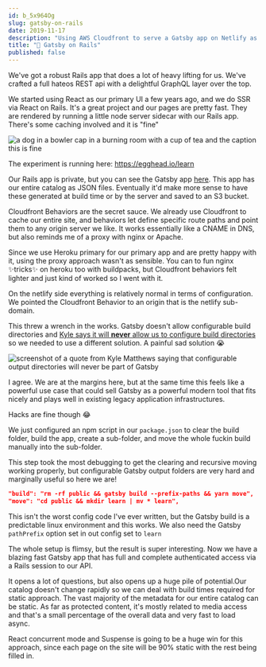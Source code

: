 ```yaml
---
id: b_5x964Og
slug: gatsby-on-rails
date: 2019-11-17
description: "Using AWS Cloudfront to serve a Gatsby app on Netlify as an authenticated sub-route of a Rails app on Heroku"
title: "🤠 Gatsby on Rails"
published: false
---
```


We've got a robust Rails app that does a lot of heavy lifting for us. We've crafted a full hateos REST api with a delightful GraphQL layer over the top.

We started using React as our primary UI a few years ago, and we do SSR via React on Rails. It's a great project and our pages are pretty fast. They are rendered by running a little node server sidecar with our Rails app. There's some caching involved and it is "fine"

![a dog in a bowler cap in a burning room with a cup of tea and the caption this is fine](https://res.cloudinary.com/badass-courses/image/fetch/v1665602232/https://joelhooks.com/images/this-is-fine.jpg)

The experiment is running here: https://egghead.io/learn

Our Rails app is private, but you can see the Gatsby app [here](https://github.com/eggheadio/egghead-static). This app has our entire catalog as JSON files. Eventually it'd make more sense to have these generated at build time or by the server and saved to an S3 bucket.

Cloudfront Behaviors are the secret sauce. We already use Cloudfront to cache our entire site, and behaviors let define specific route paths and point them to any origin server we like. It works essentially like a CNAME in DNS, but also reminds me of a proxy with nginx or Apache.

Since we use Heroku primary for our primary app and are pretty happy with it, using the proxy approach wasn't as sensible. You can to fun nginx ✨tricks✨ on heroku too with buildpacks, but Cloudfront behaviors felt lighter and just kind of worked so I went with it.

On the netlify side everything is relatively normal in terms of configuration. We pointed the Cloudfront Behavior to an origin that is the netlify sub-domain.

This threw a wrench in the works. Gatsby doesn't allow configurable build directories and [Kyle says it will **never** allow us to configure build directories](https://github.com/gatsbyjs/gatsby/issues/1878#issuecomment-419614298) so we needed to use a different solution. A painful sad solution 😭

![screenshot of a quote from Kyle Matthews saying that configurable output directories will never be part of Gatsby](https://res.cloudinary.com/badass-courses/image/fetch/v1665602232/https://joelhooks.com/images/kyle-says-no.png)

I agree. We are at the margins here, but at the same time this feels like a powerful use case that could sell Gatsby as a powerful modern tool that fits nicely and plays well in existing legacy application infrastructures.

Hacks are fine though 😂

We just configured an npm script in our `package.json` to clear the build folder, build the app, create a sub-folder, and move the whole fuckin build manually into the sub-folder.

This step took the most debugging to get the clearing and recursive moving working properly, but configurable Gatsby output folders are very hard and marginally useful so here we are!

```json
"build": "rm -rf public && gatsby build --prefix-paths && yarn move",
"move": "cd public && mkdir learn | mv * learn",
```

This isn't the worst config code I've ever written, but the Gatsby build is a predictable linux environment and this works. We also need the Gatsby `pathPrefix` option set in out config set to `learn`

The whole setup is flimsy, but the result is super interesting. Now we have a blazing fast Gatsby app that has full and complete authenticated access via a Rails session to our API.

It opens a lot of questions, but also opens up a huge pile of potential.Our catalog doesn't change rapidly so we can deal with build times required for static approach. The vast majority of the metadata for our entire catalog can be static. As far as protected content, it's mostly related to media access and that's a small percentage of the overall data and very fast to load async.

React concurrent mode and Suspense is going to be a huge win for this approach, since each page on the site will be 90% static with the rest being filled in.

